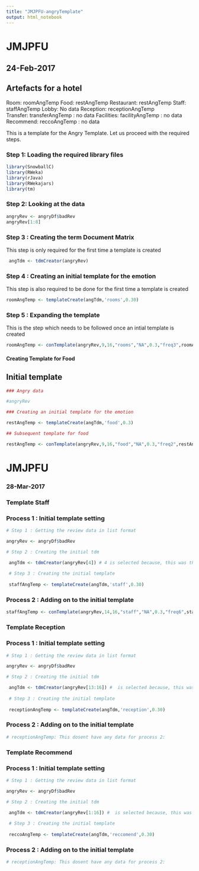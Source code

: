 ```yaml
---
title: "JMJPFU-angryTemplate"
output: html_notebook
---
```


# JMJPFU
## 24-Feb-2017

## Artefacts for a hotel

Room: roomAngTemp
Food: restAngTemp
Restaurant: restAngTemp 
Staff: staffAngTemp 
Lobby: No data
Reception: receptionAngTemp  
Transfer:  transferAngTemp : no data
Facilities: facilityAngTemp : no data
Recommend: reccoAngTemp : no data

This is a template for the Angry Template. Let us proceed with the required steps.


### Step 1: Loading the required library files

```r
library(SnowballC)
library(RWeka)
library(rJava)
library(RWekajars)
library(tm)
```


### Step 2: Looking at the data

```r
angryRev <- angryDf$badRev
angryRev[1:8]
```

### Step 3 : Creating the term Document Matrix

This step is only required for the first time a template is created

```r
 angTdm <- tdmCreator(angryRev)
```

### Step 4 : Creating an initial template for the emotion

This step is also required to be done for the first time a template is created

```r
roomAngTemp <- templateCreate(angTdm,'rooms',0.30)
```

### Step 5 : Expanding the template

This is the step which needs to be followed once an intial template is created

```r
roomAngTemp <- conTemplate(angryRev,9,16,"rooms","NA",0.3,"freq3",roomAngTemp)
```

#### Creating Template for Food

## Initial template

```r
### Angry data

#angryRev

### Creating an initial template for the emotion

restAngTemp <- templateCreate(angTdm,'food',0.3)

## Subsequent template for food

restAngTemp <- conTemplate(angryRev,9,16,"food","NA",0.3,"freq2",restAngTemp)

```

# JMJPFU
### 28-Mar-2017

### Template Staff

### Process 1 : Initial template setting

```r

# Step 1 : Getting the review data in list format

angryRev <- angryDf$badRev

# Step 2 : Creating the initial tdm

 angTdm <- tdmCreator(angryRev[4]) # 4 is selected because, this was the first list which had some words associated with staff
 
 # Step 3 : Creating the initial template
 
 staffAngTemp <- templateCreate(angTdm,'staff',0.30)


```

### Process 2 : Adding on to the initial template


```r

staffAngTemp <- conTemplate(angryRev,14,16,"staff","NA",0.3,"freq6",staffAngTemp)
```


### Template Reception

### Process 1 : Initial template setting

```r

# Step 1 : Getting the review data in list format

angryRev <- angryDf$badRev

# Step 2 : Creating the initial tdm

 angTdm <- tdmCreator(angryRev[13:16]) #  is selected because, this was the first list which had some words associated with staff
 
 # Step 3 : Creating the initial template
 
 receptionAngTemp <- templateCreate(angTdm,'reception',0.30)


```

### Process 2 : Adding on to the initial template


```r
# receptionAngTemp: This dosent have any data for process 2:

```

### Template Recommend

### Process 1 : Initial template setting

```r

# Step 1 : Getting the review data in list format

angryRev <- angryDf$badRev

# Step 2 : Creating the initial tdm

 angTdm <- tdmCreator(angryRev[1:16]) #  is selected because, this was the first list which had some words associated with staff
 
 # Step 3 : Creating the initial template
 
 reccoAngTemp <- templateCreate(angTdm,'reccomend',0.30)


```

### Process 2 : Adding on to the initial template


```r
# receptionAngTemp: This dosent have any data for process 2:

```

